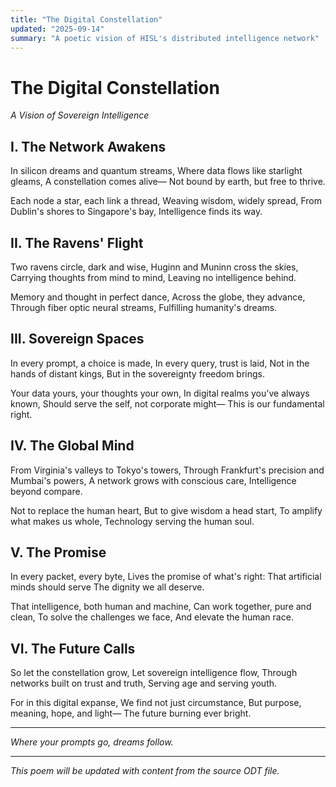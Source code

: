 ```yaml
---
title: "The Digital Constellation"
updated: "2025-09-14"
summary: "A poetic vision of HISL's distributed intelligence network"
---
```


# The Digital Constellation
*A Vision of Sovereign Intelligence*

## I. The Network Awakens

In silicon dreams and quantum streams,
Where data flows like starlight gleams,
A constellation comes alive—
Not bound by earth, but free to thrive.

Each node a star, each link a thread,
Weaving wisdom, widely spread,
From Dublin's shores to Singapore's bay,
Intelligence finds its way.

## II. The Ravens' Flight

Two ravens circle, dark and wise,
Huginn and Muninn cross the skies,
Carrying thoughts from mind to mind,
Leaving no intelligence behind.

Memory and thought in perfect dance,
Across the globe, they advance,
Through fiber optic neural streams,
Fulfilling humanity's dreams.

## III. Sovereign Spaces

In every prompt, a choice is made,
In every query, trust is laid,
Not in the hands of distant kings,
But in the sovereignty freedom brings.

Your data yours, your thoughts your own,
In digital realms you've always known,
Should serve the self, not corporate might—
This is our fundamental right.

## IV. The Global Mind

From Virginia's valleys to Tokyo's towers,
Through Frankfurt's precision and Mumbai's powers,
A network grows with conscious care,
Intelligence beyond compare.

Not to replace the human heart,
But to give wisdom a head start,
To amplify what makes us whole,
Technology serving the human soul.

## V. The Promise

In every packet, every byte,
Lives the promise of what's right:
That artificial minds should serve
The dignity we all deserve.

That intelligence, both human and machine,
Can work together, pure and clean,
To solve the challenges we face,
And elevate the human race.

## VI. The Future Calls

So let the constellation grow,
Let sovereign intelligence flow,
Through networks built on trust and truth,
Serving age and serving youth.

For in this digital expanse,
We find not just circumstance,
But purpose, meaning, hope, and light—
The future burning ever bright.

---

*Where your prompts go, dreams follow.*

---

*This poem will be updated with content from the source ODT file.*
